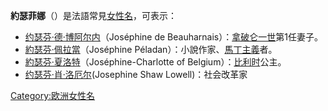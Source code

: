 '''約瑟菲娜'''（{{lang-fr|Joséphine}}）是法語常見[[女性人名|女性名]]，可表示：

*[[约瑟芬·德·博阿尔内|约瑟芬·德·博阿尔内]]（Joséphine de Beauharnais）：[[拿破仑一世|拿破仑一世]]第1任妻子。
*[[約瑟芬·佩拉當|約瑟芬·佩拉當]]（Joséphine Péladan）：小說作家、[[馬丁主義|馬丁主義]]者。
*[[約瑟芬·夏洛特|約瑟芬·夏洛特]]（Joséphine-Charlotte of Belgium）：[[比利时|比利时]]公主。
*[[约瑟芬·肖·洛厄尔|约瑟芬·肖·洛厄尔]](Josephine Shaw Lowell)：社会改革家

{{Disambiguation|Y|Cat=三字人名译名消歧义}}
[[Category:欧洲女性名|Category:欧洲女性名]]